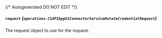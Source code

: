 {/* Autogenerated DO NOT EDIT  */}

##### `request` *{`operations.C1APIAppV1ConnectorServiceRotateCredentialRequest`}*
The request object to use for the request.
<Collapsible openLabel={Labels.showProperties} closeLabel={Labels.hideProperties}>
    <C1APIAppV1ConnectorServiceRotateCredentialRequest/>
</Collapsible>


